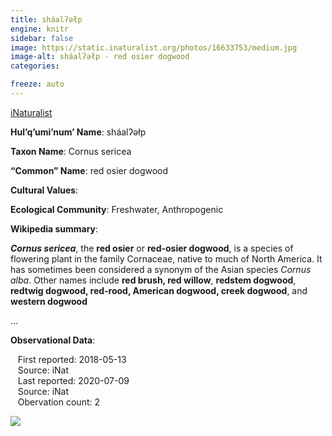 ```yaml
---
title: sháalʔəłp
engine: knitr
sidebar: false
image: https://static.inaturalist.org/photos/16633753/medium.jpg
image-alt: sháalʔəłp - red osier dogwood
categories:

freeze: auto
---
```


<div role="img" class="imerss-photo" style="background-image: url(https://static.inaturalist.org/photos/16633753/medium.jpg)" 
 alt="sháalʔəłp - red osier dogwood">
 <a href="https://www.inaturalist.org/taxa/53387" target="_blank" class="taxonDisplay-iNat-extern">iNaturalist<span class="external-link"></span></a>
</div>

**Hul'q'umi'num' Name**: sháalʔəłp



**Taxon Name**: Cornus sericea

**"Common" Name**: red osier dogwood

**Cultural Values**:

:::{layout-nrow=1}

:::

**Ecological Community**: Freshwater, Anthropogenic

**Wikipedia summary**:
<p class="mw-empty-elt">
</p>

<p><i><b>Cornus sericea</b></i>, the <b>red osier</b> or <b>red-osier dogwood</b>, is a species of flowering plant in the family Cornaceae, native to much of North America. It has sometimes been considered a synonym of the Asian species <i>Cornus alba</i>. Other names include <b>red brush, red willow</b>, <b>redstem dogwood</b>, <b>redtwig dogwood, red-rood, American dogwood, creek dogwood</b>, and <b>western dogwood</b></p>...

**Observational Data**:

|    First reported: 2018-05-13

|    Source: iNat

|    Last reported: 2020-07-09

|    Source: iNat

|    Obervation count: 2

![](community_dist.png)
